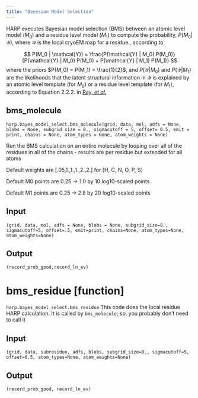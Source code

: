 ```yaml
---
title: "Bayesian Model Selection"
---
```

HARP executes Bayesian model selection (BMS) between an atomic level model ($M_0$) and a residue level model ($M_1$) to compute the probability, $P(M_0 | \mathcal{Y})$, where $\mathcal{Y}$ is the local cryoEM map for a residue., according to

$$
P(M_0 | \mathcal{Y}) = \frac{P(\mathcal{Y} | M_0) P(M_0)}{P(\mathcal{Y} | M_0) P(M_0) + P(\mathcal{Y} | M_1) P(M_1)}
$$
where the priors $P(M_0) = P(M_1) = \frac{1}{2}$, and $P(\mathcal{Y} | M_0)$ and $P(\mathcal{Y} | M_1)$ are the likelihoods that the latent structural information in $\mathcal{Y}$ is explained by an atomic level template (for $M_0$) or a residue level template (for $M_1$), according to Equation 2.2.2. in [Ray, _et al_.](https://doi.org/10.1098/rspa.2022.0177)

## bms_molecule 
`
harp.bayes_model_select.bms_molecule(grid, data, mol, adfs = None, blobs = None, subgrid_size = 8., sigmacutoff = 5, offset= 0.5, emit = print, chains = None, atom_types = None, atom_weights = None)
`

Run the BMS calculation on an entire molecule by looping over all of the residues in all of the chains
  - results are per residue but extended for all atoms

Default weights are [.05,1.,1.,1.,2.,2.] for [H, C, N, O, P, S]

Default M0 points are 0.25 -> 1.0 by 10 log10-scaled points

Default M1 points are 0.25 -> 2.8 by 20 log10-scaled points



## Input
```
(grid, data, mol, adfs = None, blobs = None, subgrid_size=8., sigmacutoff=5, offset=.5, emit=print, chains=None, atom_types=None, atom_weights=None)
```

## Output
```
(record_prob_good,record_ln_ev)
```


# bms_residue [function]
`harp.bayes_model_select.bms_residue`
This code does the local residue HARP calculation. It is called by `bms_molecule`; so, you probably don't need to call it 

## Input
```
(grid, data, subresidue, adfs, blobs, subgrid_size=8., sigmacutoff=5, offset=0.5, atom_types=None, atom_weights=None)
```

## Output
```
(record_prob_good, record_ln_ev)
```